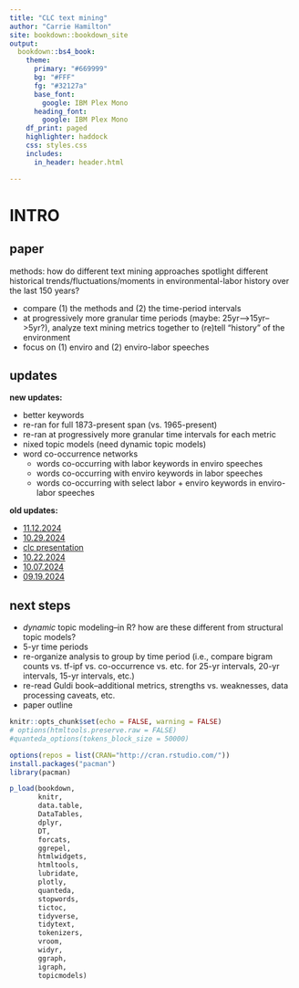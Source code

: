 ```yaml
--- 
title: "CLC text mining"
author: "Carrie Hamilton"
site: bookdown::bookdown_site
output: 
  bookdown::bs4_book:
    theme:
      primary: "#669999"
      bg: "#FFF"
      fg: "#32127a"
      base_font:
        google: IBM Plex Mono 
      heading_font:
        google: IBM Plex Mono    
    df_print: paged
    highlighter: haddock
    css: styles.css
    includes:
      in_header: header.html

---
```


# INTRO

## paper

methods: how do different text mining approaches spotlight different historical trends/fluctuations/moments in environmental-labor history over the last 150 years? 

-   compare (1) the methods and (2) the time-period intervals
-   at progressively more granular time periods (maybe: 25yr-->15yr-->5yr?), analyze text mining metrics together to (re)tell "history" of the environment
-   focus on (1) enviro and (2) enviro-labor speeches

## updates

<b>new updates:</b>

-   better keywords
-   re-ran for full 1873-present span (vs. 1965-present)
-   re-ran at progressively more granular time intervals for each metric
-   nixed topic models (need dynamic topic models)
-   word co-occurrence networks 
    -   words co-occurring with labor keywords in enviro speeches
    -   words co-occurring with enviro keywords in labor speeches
    -   words co-occurring with select labor + enviro keywords in enviro-labor speeches

<b>old updates:</b>

-   [11.12.2024](https://carrieham.com/green/11_12_2024/congress_analysis.html)
-   [10.29.2024](https://carrieham.com/green/10_29_2024/congress_analysis.html)
-   [clc presentation](https://docs.google.com/presentation/d/1pxNu46ObGVL0M1YyESZgl6qajdTQmLb_auOjtcf_y-E/edit?usp=sharing)
-   [10.22.2024](https://carrieham.com/green/10_22_2024/congress_analysis.html)
-   [10.07.2024](https://carrieham.com/green/10_07_2024/congress_analysis.html)
-   [09.19.2024](https://www.carrieham.com/green/09_19_2024/congress_analysis.html)

## next steps

-   *dynamic* topic modeling--in R? how are these different from structural topic models?
-   5-yr time periods
-   re-organize analysis to group by time period (i.e., compare bigram counts vs. tf-ipf vs. co-occurrence vs. etc. for 25-yr intervals, 20-yr intervals, 15-yr intervals, etc.)
-   re-read Guldi book--additional metrics, strengths vs. weaknesses, data processing caveats, etc.
-   paper outline

```r
knitr::opts_chunk$set(echo = FALSE, warning = FALSE)
# options(htmltools.preserve.raw = FALSE)
#quanteda_options(tokens_block_size = 50000)

options(repos = list(CRAN="http://cran.rstudio.com/"))
install.packages("pacman")
library(pacman)

p_load(bookdown,
       knitr,
       data.table,
       DataTables,
       dplyr, 
       DT,
       forcats,
       ggrepel,
       htmlwidgets,
       htmltools,
       lubridate,
       plotly,
       quanteda,
       stopwords,
       tictoc,
       tidyverse, 
       tidytext,
       tokenizers,
       vroom,
       widyr,
       ggraph,
       igraph,
       topicmodels)

```

